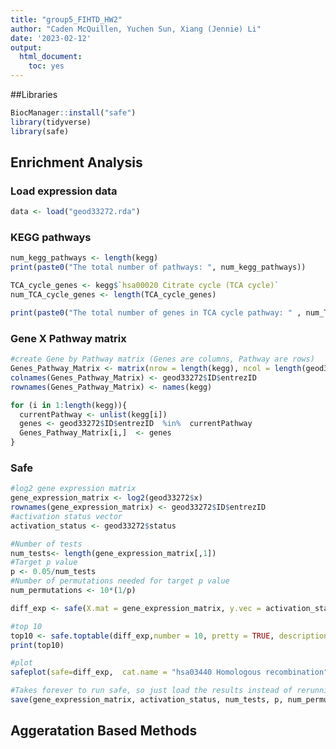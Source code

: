 ```yaml
---
title: "group5_FIHTD_HW2"
author: "Caden McQuillen, Yuchen Sun, Xiang (Jennie) Li"
date: '2023-02-12'
output:
  html_document:
    toc: yes
---
```



##Libraries
```r
BiocManager::install("safe")
library(tidyverse)
library(safe)
```

## Enrichment Analysis

### Load expression data
```r
data <- load("geod33272.rda")
```
### KEGG pathways
```r
num_kegg_pathways <- length(kegg)
print(paste0("The total number of pathways: ", num_kegg_pathways))

TCA_cycle_genes <- kegg$`hsa00020 Citrate cycle (TCA cycle)`
num_TCA_cycle_genes <- length(TCA_cycle_genes)

print(paste0("The total number of genes in TCA cycle pathway: " , num_TCA_cycle_genes))
```

### Gene X Pathway matrix
```r
#create Gene by Pathway matrix (Genes are columns, Pathway are rows)
Genes_Pathway_Matrix <- matrix(nrow = length(kegg), ncol = length(geod33272$ID$entrezID))
colnames(Genes_Pathway_Matrix) <- geod33272$ID$entrezID
rownames(Genes_Pathway_Matrix) <- names(kegg)

for (i in 1:length(kegg)){
  currentPathway <- unlist(kegg[i])
  genes <- geod33272$ID$entrezID  %in%  currentPathway
  Genes_Pathway_Matrix[i,]  <- genes
}

```

### Safe
```r
#log2 gene expression matrix
gene_expression_matrix <- log2(geod33272$x)
rownames(gene_expression_matrix) <- geod33272$ID$entrezID
#activation status vector
activation_status <- geod33272$status

#Number of tests
num_tests<- length(gene_expression_matrix[,1])
#Target p value
p <- 0.05/num_tests
#Number of permutations needed for target p value
num_permutations <- 10*(1/p)

diff_exp <- safe(X.mat = gene_expression_matrix, y.vec = activation_status, C.mat = t(Genes_Pathway_Matrix),  Pi.mat = num_permutations, error = "FWER.Bonf")

#top 10
top10 <- safe.toptable(diff_exp,number = 10, pretty = TRUE, description = FALSE)
print(top10)

#plot
safeplot(safe=diff_exp,  cat.name = "hsa03440 Homologous recombination")

#Takes forever to run safe, so just load the results instead of rerunning 
save(gene_expression_matrix, activation_status, num_tests, p, num_permutations, diff_exp, top10, file = "Safe.Rdata")
```


## Aggeratation Based Methods
